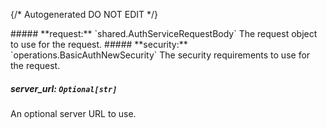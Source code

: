 {/* Autogenerated DO NOT EDIT  */}

<Collapsible>
    ##### **request:** `shared.AuthServiceRequestBody`
    The request object to use for the request.
    <Collapsible.Break/>
    <AuthServiceRequestBody/>
</Collapsible>

<Collapsible>
    ##### **security:** `operations.BasicAuthNewSecurity`
    The security requirements to use for the request.
    <Collapsible.Break/>
    <BasicAuthNewSecurity/>
</Collapsible>

##### **server_url:** `Optional[str]`
An optional server URL to use.

